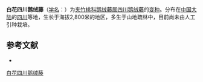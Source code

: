 {{Infraspeciesbox
| name = 白花四川鹅绒藤
| status = 
| status_system = 
| image =
| species link = 四川鹅绒藤
| varietas = albescens
| genus = Cynanchum
| species = szechuanense
| authority = [[蒋英_(植物学家)|Tsiang]] et Zhang in Acta Phytotax.
}}

'''白花四川鹅绒藤'''（[[学名|学名]]：{{lang|la|''Cynanchum szechuanense'' var. ''albescens''}}）为[[夹竹桃科|夹竹桃科]][[鹅绒藤属|鹅绒藤属]][[四川鹅绒藤|四川鹅绒藤]]的[[变种|变种]]。分布在[[中国大陆|中国大陆]]的[[四川|四川]]等地，生长于海拔2,800米的地区，多生于山地疏林中，目前尚未由人工引种栽培。

== 参考文献 ==
<div class="references-small">
* {{cite web| url =http://www.bioinfo.cn/db05/KmzwSpecies.php?action=view&id=30631| title =白花四川鹅绒藤（变种）| work =《中国高等植物数据库全库》| publisher =中国科学院微生物研究所| author =昆明植物研究所| accessdate =2009-02-26| deadurl =yes| archiveurl =https://web.archive.org/web/20160305041236/http://www.bioinfo.cn/db05/KmzwSpecies.php?action=view&id=30631| archivedate =2016-03-05}}
</div>

[[Category:鹅绒藤属|白花四川鹅绒藤]]


{{植物小作品}}
